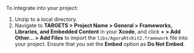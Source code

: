 <PlatformWrapper platform="ios">
To integrate <Vpd k="SDK" /> into your project:

1. Unzip [<Vg k="VSDK" />](../../reference/downloads) to a local directory.
2. Navigate to **TARGETS > Project Name > General > Frameworks, Libraries, and Embedded Content** in your **Xcode**, and click **+ > Add Other... > Add Files** to import the `libs/AgoraRtcKit2.framework` file into your project. Ensure that you set the **Embed** option as **Do Not Embed**.
  
</PlatformWrapper>
